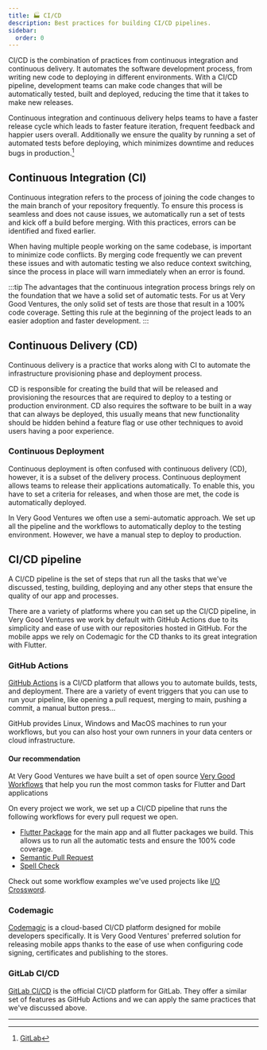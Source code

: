 ```yaml
---
title: 🏭 CI/CD
description: Best practices for building CI/CD pipelines.
sidebar:
  order: 0
---
```


CI/CD is the combination of practices from continuous integration and continuous delivery. It automates the software development process, from writing new code to deploying in different environments. With a CI/CD pipeline, development teams can make code changes that will be automatically tested, built and deployed, reducing the time that it takes to make new releases.

Continuous integration and continuous delivery helps teams to have a faster release cycle which leads to faster feature iteration, frequent feedback and happier users overall. Additionally we ensure the quality by running a set of automated tests before deploying, which minimizes downtime and reduces bugs in production.[^1]

[^1]: [GitLab][ci_cd_gitlab]

## Continuous Integration (CI)

Continuous integration refers to the process of joining the code changes to the main branch of your repository frequently. To ensure this process is seamless and does not cause issues, we automatically run a set of tests and kick off a build before merging. With this practices, errors can be identified and fixed earlier.

When having multiple people working on the same codebase, is important to minimize code conflicts. By merging code frequently we can prevent these issues and with automatic testing we also reduce context switching, since the process in place will warn immediately when an error is found.

:::tip
The advantages that the continuous integration process brings rely on the foundation that we have a solid set of automatic tests. For us at Very Good Ventures, the only solid set of tests are those that result in a 100% code coverage. Setting this rule at the beginning of the project leads to an easier adoption and faster development.
:::

## Continuous Delivery (CD)

Continuous delivery is a practice that works along with CI to automate the infrastructure provisioning phase and deployment process.

CD is responsible for creating the build that will be released and provisioning the resources that are required to deploy to a testing or production environment. CD also requires the software to be built in a way that can always be deployed, this usually means that new functionality should be hidden behind a feature flag or use other techniques to avoid users having a poor experience.

### Continuous Deployment

Continuous deployment is often confused with continuous delivery (CD), however, it is a subset of the delivery process. Continuous deployment allows teams to release their applications automatically. To enable this, you have to set a criteria for releases, and when those are met, the code is automatically deployed.

In Very Good Ventures we often use a semi-automatic approach. We set up all the pipeline and the workflows to automatically deploy to the testing environment. However, we have a manual step to deploy to production.

## CI/CD pipeline

A CI/CD pipeline is the set of steps that run all the tasks that we've discussed, testing, building, deploying and any other steps that ensure the quality of our app and processes.

There are a variety of platforms where you can set up the CI/CD pipeline, in Very Good Ventures we work by default with GitHub Actions due to its simplicity and ease of use with our repositories hosted in GitHub. For the mobile apps we rely on Codemagic for the CD thanks to its great integration with Flutter.

### GitHub Actions

[GitHub Actions][github_actions] is a CI/CD platform that allows you to automate builds, tests, and deployment. There are a variety of event triggers that you can use to run your pipeline, like opening a pull request, merging to main, pushing a commit, a manual button press...

GitHub provides Linux, Windows and MacOS machines to run your workflows, but you can also host your own runners in your data centers or cloud infrastructure.

#### Our recommendation

At Very Good Ventures we have built a set of open source [Very Good Workflows][very_good_workflows] that help you run the most common tasks for Flutter and Dart applications

On every project we work, we set up a CI/CD pipeline that runs the following workflows for every pull request we open.

- [Flutter Package][flutter_package_workflow] for the main app and all flutter packages we build. This allows us to run all the automatic tests and ensure the 100% code coverage.
- [Semantic Pull Request][semantic_pull_request_workflow]
- [Spell Check][spell_check_workflow]

Check out some workflow examples we've used projects like [I/O Crossword][crossword_workflows].

### Codemagic

[Codemagic][codemagic] is a cloud-based CI/CD platform designed for mobile developers specifically. It is Very Good Ventures' preferred solution for releasing mobile apps thanks to the ease of use when configuring code signing, certificates and publishing to the stores.

### GitLab CI/CD

[GitLab CI/CD][gitlab_ci_cd] is the official CI/CD platform for GitLab. They offer a similar set of features as GitHub Actions and we can apply the same practices that we've discussed above.

---

[ci_cd_gitlab]: https://about.gitlab.com/topics/ci-cd/
[github_actions]: https://docs.github.com/en/actions
[very_good_workflows]: https://workflows.vgv.dev/
[flutter_package_workflow]: https://workflows.vgv.dev/docs/workflows/flutter_package
[semantic_pull_request_workflow]: https://workflows.vgv.dev/docs/workflows/semantic_pull_request
[spell_check_workflow]: https://workflows.vgv.dev/docs/workflows/spell_check
[crossword_workflows]: https://github.com/VGVentures/io_crossword/tree/main/.github/workflows
[codemagic]: https://docs.codemagic.io/getting-started/about-codemagic/
[gitlab_ci_cd]: https://docs.gitlab.com/ee/ci/
